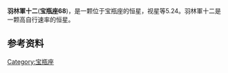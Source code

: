 {{starbox begin
| name = 宝瓶座68
}}
{{Starbox observe
| epoch = [[J2000.0|J2000.0]]
|constell= [[宝瓶座|宝瓶座]]
|星官= [[室宿|室宿]] [[羽林军_(星官)|星官]]
|name= 宝瓶座68
|ra=   {{RA|22|47|33.12344}} <ref name=SIMBAD/>
|dec=  {{DEC|-19|36|48.1518}} <ref name=SIMBAD/>
| appmag_v = 5.24
}}
{{Starbox character
|class= G8III <ref name=SIMBAD> SIMBAD, http://simbad.u-strasbg.fr/simbad/sim-id?Ident=HIP%20112529 (accessed 2013.01.18) </ref>
}}
{{Starbox astrometry |<ref name=SIMBAD></ref>
 radial_v= 25.42 ± 0.23 | 
 prop_mo_ra= -103.36 ± 0.41|
 prop_mo_dec= -206.11 ± 0.31} |
 parallax=12.84|
 p_error= 0.37 |
 absmag_v=0.7 }}
{{Starbox catalog
| names =BD-20 6486,[[SAO星表|SAO]] 165293，[[HD星表|HD]] 215721，[[HR星表|HR]] 8670}}
{{Starbox reference |Simbad=HR+8670}}
{{Starbox end}}
'''羽林軍十二'''('''宝瓶座68''')，是一颗位于宝瓶座的恒星，视星等5.24。羽林軍十二是一颗高自行速率的恒星。

==参考资料==
{{reflist}}

{{Stars of Aquarius}}

[[Category:宝瓶座|Category:宝瓶座]]

{{star-stub}}